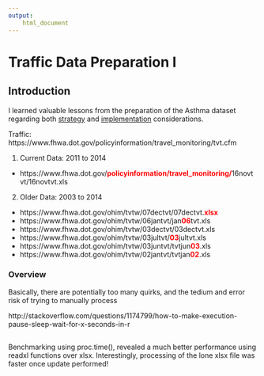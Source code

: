 ```yaml
---
output:
    html_document
---
```

# Traffic Data Preparation I

## Introduction

I learned valuable lessons from the preparation of the Asthma dataset regarding both [strategy](https://github.com/drbulu/healthyAir_DSc_proj/blob/master/01_Data_Prep/asthma_data_source_prep_01.Rmd) and [implementation](https://github.com/drbulu/healthyAir_DSc_proj/blob/master/01_Data_Prep/asthma_data_source_prep_02.Rmd) considerations.

Traffic: https://www.fhwa.dot.gov/policyinformation/travel_monitoring/tvt.cfm

1. Current Data: 2011 to 2014

* https://www.fhwa.dot.gov/<b style="color:red;">policyinformation/travel_monitoring/</b>16novtvt/16novtvt.xls

2. Older Data: 2003 to 2014

* https://www.fhwa.dot.gov/ohim/tvtw/07dectvt/07dectvt.<b style="color:red;">xlsx</b>
* https://www.fhwa.dot.gov/ohim/tvtw/06jantvt/jan<b style="color:red;">06</b>tvt.xls
* https://www.fhwa.dot.gov/ohim/tvtw/03dectvt/03dectvt.xls
* https://www.fhwa.dot.gov/ohim/tvtw/03jultvt/<b style="color:red;">03</b>jultvt.xls
* https://www.fhwa.dot.gov/ohim/tvtw/03juntvt/tvtjun<b style="color:red;">03</b>.xls
* https://www.fhwa.dot.gov/ohim/tvtw/02jantvt/tvtjan<b style="color:red;">02</b>.xls

### Overview

Basically, there are potentially too many quirks, and the tedium and error risk of 
trying to manually process


http://stackoverflow.com/questions/1174799/how-to-make-execution-pause-sleep-wait-for-x-seconds-in-r


## 

Benchmarking using proc.time(), revealed a much better performance using readxl functions over xlsx. Interestingly, processing of the lone xlsx file was faster once update performed!